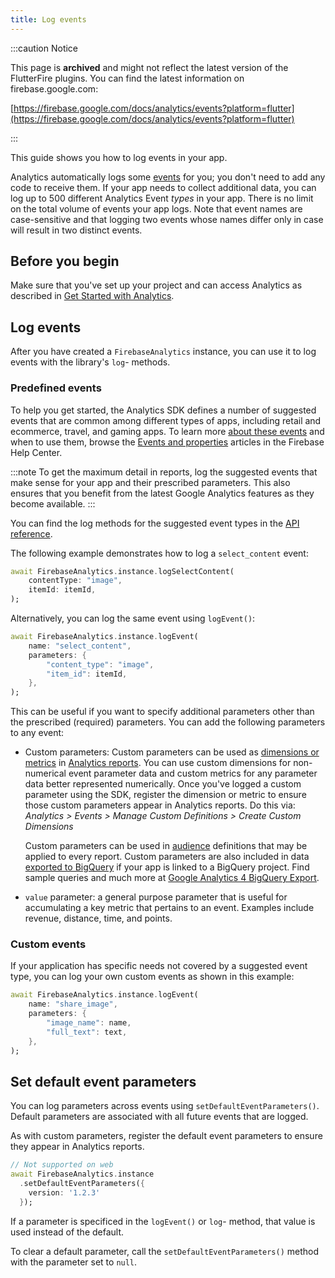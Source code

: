 ```yaml
---
title: Log events
---
```


:::caution Notice

This page is **archived** and might not reflect the latest version of the
FlutterFire plugins. You can find the latest information on
firebase.google.com:

[https://firebase.google.com/docs/analytics/events?platform=flutter](https://firebase.google.com/docs/analytics/events?platform=flutter)

:::

This guide shows you how to log events in your app.

Analytics automatically logs some
[events](https://support.google.com/firebase/answer/6317485) for you; you don't
need to add any code to receive them. If your app needs to collect additional
data, you can log up to 500 different Analytics Event *types* in your app.
There is no limit on the total volume of events your app logs. Note that event
names are case-sensitive and that logging two events whose names differ only in
case will result in two distinct events.

## Before you begin

Make sure that you've set up your project and can access Analytics as
described in [Get Started with Analytics](get-started).

## Log events

After you have created a `FirebaseAnalytics` instance, you can use it to log
events with the library's `log`- methods.

### Predefined events

To help you get started, the Analytics SDK defines a number of
suggested events that are common among different types of apps, including
retail and ecommerce, travel, and gaming apps. To learn more
[about these events](https://support.google.com/analytics/answer/9322688)
and when to use them, browse the
[Events and properties](https://support.google.com/firebase/topic/6317484)
articles in the Firebase Help Center.

:::note
To get the maximum detail in reports, log the suggested events that make
sense for your app and their prescribed parameters. This also ensures that you
benefit from the latest Google Analytics features as
they become available.
:::

You can find the log methods for the suggested event types in the
[API reference](https://pub.dev/documentation/firebase_analytics/latest/firebase_analytics/FirebaseAnalytics-class.html).

The following example demonstrates how to log a `select_content` event:

```dart
await FirebaseAnalytics.instance.logSelectContent(
    contentType: "image",
    itemId: itemId,
);
```

Alternatively, you can log the same event using `logEvent()`:

```dart
await FirebaseAnalytics.instance.logEvent(
    name: "select_content",
    parameters: {
        "content_type": "image",
        "item_id": itemId,
    },
);
```

This can be useful if you want to specify additional parameters other than the
prescribed (required) parameters. You can add the following parameters
to any event:

* Custom parameters: Custom parameters can be used as
  [dimensions or metrics](https://support.google.com/analytics/answer/10075209)
  in [Analytics reports](https://support.google.com/analytics/answer/9212670).
  You can use custom dimensions for non-numerical event parameter data and
  custom metrics for any parameter data better represented numerically. Once
  you've logged a custom parameter using the SDK, register the dimension or
  metric to ensure those custom parameters appear in Analytics
  reports. Do this via: *Analytics > Events > Manage Custom Definitions >
  Create Custom Dimensions*

  Custom parameters can be used in
  [audience](https://support.google.com/firebase/answer/6317509)
  definitions that may be applied to every report.
  Custom parameters are also included in data
  [exported to BigQuery](https://support.google.com/firebase/answer/7030014)
  if your app is linked to a BigQuery project. Find sample queries and much more
  at [Google Analytics 4 BigQuery Export](https://developers.google.com/analytics/bigquery).

* `value` parameter: a general purpose parameter
  that is useful for accumulating a key metric that pertains to an
  event. Examples include revenue, distance, time, and points.

### Custom events

If your application has specific needs not covered by a suggested
event type, you can log your own custom events as shown in this example:

```dart
await FirebaseAnalytics.instance.logEvent(
    name: "share_image",
    parameters: {
        "image_name": name,
        "full_text": text,
    },
);
```

## Set default event parameters

You can log parameters across events using `setDefaultEventParameters()`.
Default parameters are associated with all future events that are logged.

As with custom parameters, register the default event parameters to ensure they
appear in Analytics reports.

```dart
// Not supported on web
await FirebaseAnalytics.instance
  .setDefaultEventParameters({
    version: '1.2.3'
  });
```

If a parameter is specificed in the `logEvent()` or `log`-
method, that value is used instead of the default.

To clear a default parameter, call the `setDefaultEventParameters()`
method with the parameter set to `null`.
